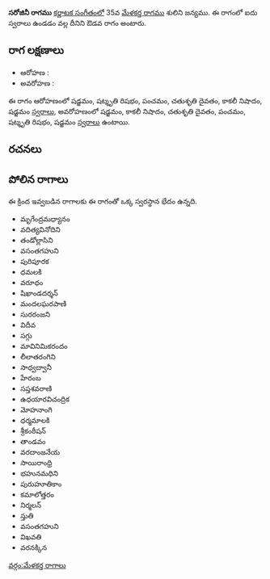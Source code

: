 {{Infobox ragam
	| name          	= సరోజినీ
	| synonym	    	= 
	| mela          	= 
	| chakra        	= 
	| janaka        	= 
	| type          	= ఔడవ
	| arohanam      	= {{svaraC|S|R3|P|D2|N3|S'}} 
	| avarohanam    	= {{svaraC|S'|N3|D2|P|R3|S}}
	| jeeva         	=
	| chhaya        	=
	| nyasa         	=
	| vishesha      	= 
	| equivalent  		= 
}}
{{కర్ణాటక సంగీత రాగాలు}}
'''సరోజినీ రాగము''' [[కర్ణాటక సంగీతం]]లో 35వ [[మేళకర్త రాగము]] శులిని జన్యము.  ఈ రాగంలో ఐదు స్వరాలు ఉండడం వల్ల దీనిని ఔడవ రాగం అంటారు.


==రాగ లక్షణాలు==


* ఆరోహణ : {{svaraC|S|R3|P|D2|N3|S'}} 
* అవరోహణ : {{svaraC|S'|N3|D2|P|R3|S}}

ఈ రాగం ఆరోహణంలో షడ్జమం, షట్శృతి రిషభం, పంచమం, చతుశృతి దైవతం, కాకలీ నిషాదం, షడ్జమం [[స్వరాలు]], అవరోహణంలో షడ్జమం, కాకలీ నిషాదం, చతుశృతి దైవతం, పంచమం, షట్శృతి రిషభం, షడ్జమం [[స్వరాలు]] ఉంటాయి.

==రచనలు==



==పోలిన రాగాలు==
ఈ క్రింద ఇవ్వబడిన రాగాలకు ఈ రాగంతో ఒక్క స్వరస్థాన భేదం ఉన్నది.
* మృగేంద్రమధ్యానం
* వదిత్యవినోదిని
* తండోల్లాసిని
* వసంతగహుని
* పురిపూరక
* ధమలకి
* వరూధం
* షిఖాండదర్శన్
* మందలఘరపాణి
* సురరంజని
* విదీవ
* సగ్గు
* మావినిమికరందం
* లీలాతరంగిని
* సాధ్వద్వానీ
* హేరంబ
* సప్తశవరాణి
* ఉధయారవిచంద్రిక
* మోహనాంగి
* ధర్మమాలకి
* శ్రీకంఠీషన్
* తాండవం
* వరదాంజనేయ
* సాయిరాంధ్రి
* భహునమధిని
* పురుహూతికాం
* కమాలోత్తరం
* నిర్మలన్
* స్తుతి
* వసంతగహుని
* విఖవతి
* వరనక్కిన



[[వర్గం:మేళకర్త రాగాలు]]